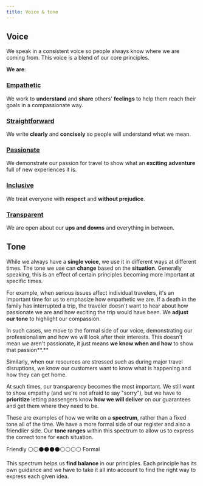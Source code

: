 ```yaml
---
title: Voice & tone
---
```



## Voice

We speak in a consistent voice so people always know where we are coming from.
This voice is a blend of our core principles.

**We are**:

### [Empathetic](/kiwi-use/content/voice-and-tone/empathetic/)

<Illustration name="ReferAFriend" alt=" " size="large" />

We work to **understand** and **share** others' **feelings**
to help them reach their goals in a compassionate way.

### [Straightforward](/kiwi-use/content/voice-and-tone/straightforward)

<Illustration name="CompassTravelPlan" alt=" " size="large" />

We write **clearly** and **concisely** so people will understand what we mean.

### [Passionate](/kiwi-use/content/voice-and-tone/passionate)

<Illustration name="EnjoyApp" alt=" " size="large" />

We demonstrate our passion for travel to show what an **exciting** **adventure**
full of new experiences it is.

### [Inclusive](/kiwi-use/content/voice-and-tone/inclusive)

<Illustration name="Success" alt=" " size="large" />

We treat everyone with **respect** and **without prejudice**.

### [Transparent](/kiwi-use/content/voice-and-tone/transparent)

<Illustration name="Feedback" alt=" " size="large" />

We are open about our **ups and downs** and everything in between.

## Tone

While we always have a **single voice**,
we use it in different ways at different times.
The tone we use can **change** based on the **situation**.
Generally speaking,
this is an effect of certain principles becoming more important at specific times.

For example, when serious issues affect individual travelers,
it's an important time for us to emphasize how empathetic we are.
If a death in the family has interrupted a trip,
the traveler doesn't want to hear about how passionate we are
and how exciting the trip would have been.
We **adjust our tone** to highlight our compassion.

In such cases, we move to the formal side of our voice,
demonstrating our professionalism and how we will look after their interests.
This doesn't mean we aren't passionate,
it just means **we know when and how** to show that passion**.**

Similarly, when our resources are stressed such as during major travel disruptions,
we know our customers want to know what is happening and how they can get home.

At such times, our transparency becomes the most important.
We still want to show empathy (and we're not afraid to say "sorry"),
but we have to **prioritize** letting passengers know
**how we will deliver** on our guarantees and get them where they need to be.

These are examples of how we write on a **spectrum**,
rather than a fixed tone all of the time.
We have a more formal side of our register and also a friendlier side.
Our **tone ranges** within this spectrum to allow us
to express the correct tone for each situation.

Friendly ⚪⚪⚫⚫⚫⚫⚪⚪⚪⚪ Formal

This spectrum helps us **find balance** in our principles.
Each principle has its own guidance
and we have to take it all into account to find the right way to express each given idea.
